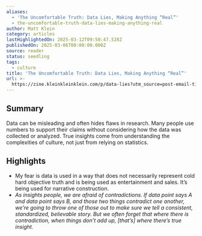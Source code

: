 ```yaml
---
aliases:
  - 'The Uncomfortable Truth: Data Lies, Making Anything “Real”'
  - the-uncomfortable-truth-data-lies-making-anything-real
author: Matt Klein
category: articles
lastHighlightedOn: 2025-03-12T09:50:47.528Z
publishedOn: 2025-03-06T00:00:00.000Z
source: reader
status: seedling
tags:
  - culture
title: 'The Uncomfortable Truth: Data Lies, Making Anything “Real”'
url: >-
  https://zine.kleinkleinklein.com/p/data-lies?utm_source=post-email-title&publication_id=260920&post_id=155941358&utm_campaign=email-post-title&isFreemail=false&r=og9hp&triedRedirect=true&utm_medium=email
---
```

## Summary

Data can be misleading and often hides flaws in research. Many people use numbers to support their claims without considering how the data was collected or analyzed. True insights come from understanding the complexities of culture, not just from relying on statistics.

## Highlights

- My fear is data is used in a way that does not necessarily represent cold hard objective truth and is being used as entertainment and sales. It’s being used for narrative construction.
- _As insights people, we are afraid of contradictions. If data point says A and data point says B, and those two things contradict one another, we’re going to throw one of those out to make sure we tell a consistent, standardized, believable story._
  _But we often forget that where there is contradiction, when things don’t add up, [that’s] where there’s true insight._
